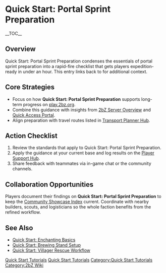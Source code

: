 {{Short description|Quick Start: Portal Sprint Preparation condenses the essentials of portal sprint preparation into a rapid-fire checklist that gets players expedition-ready in under an hour}}
= Quick Start: Portal Sprint Preparation =
{{2bZ Navbox}}
__TOC__

== Overview ==
Quick Start: Portal Sprint Preparation condenses the essentials of portal sprint
preparation into a rapid-fire checklist that gets players expedition-ready in under an
hour. This entry links back to [[Category:Quick Start Tutorials|Quick Start Tutorials]]
for additional context.

== Core Strategies ==
* Focus on how '''Quick Start: Portal Sprint Preparation''' supports long-term progress on [[play.2bz.org]].
* Combine this guidance with insights from [[2bZ Server Overview]] and [[Quick Access Portal]].
* Align preparation with travel routes listed in [[Transport Planner Hub]].

== Action Checklist ==
# Review the [[Category:Quick Start Tutorials|Quick Start Tutorials]] standards that apply to Quick Start: Portal Sprint Preparation.
# Apply the guidance at your current base and log results on the [[Player Support Hub]].
# Share feedback with teammates via in-game chat or the community channels.

== Collaboration Opportunities ==
Players document their findings on '''Quick Start: Portal Sprint Preparation''' to keep
the [[Community Showcase Index]] current. Coordinate with nearby builders, scouts, and
logisticians so the whole faction benefits from the refined workflow.

== See Also ==
* [[Quick Start: Enchanting Basics]]
* [[Quick Start: Brewing Stand Setup]]
* [[Quick Start: Villager Rescue Workflow]]

[[Category:Quick Start Tutorials]]
[[Category:2bZ Wiki]]
